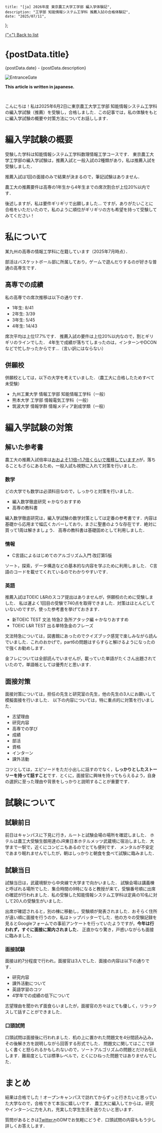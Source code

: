     title: "[ja] 2026年度 東京農工大学工学部 編入学体験記",
    description: "工学部 知能情報システム工学科 推薦入試の合格体験記",
    date: "2025/07/11",
};

<div className="mb-4 space-y-2 font-Zen_Kaku_Gothic_New text-slate-800">
    <a href="/Blog" className="text-lg text-blue-600 hover:underline ">{"<"} Back to list</a>
    <h1 className="text-3xl font-semibold text-left">
        {postData.title}
    </h1>
    <p className="text-left">
        {postData.date} - {postData.description}
    </p>
</div>


![EntranceGate](/images/tuatGate.png "Entrance Gate")

**This article is written in japanese.** 

<br />

こんにちは！私は2025年6月2日に東京農工大学工学部 知能情報システム工学科の編入学試験（<span className='text-rose-600'>推薦</span>）を受験し，合格しました．この記事では，私の体験をもとに編入学試験の概要や対策方法についてお話しします．

# 編入学試験の概要
受験した学科は知能情報システム工学科数理情報工学コースです．
東京農工大学工学部の編入学試験は，推薦入試と一般入試の2種類があり，私は推薦入試を受験しました．

推薦入試は1回の面接のみで結果が決まるので，筆記試験はありません．

農工大の推薦要件は<span className='text-rose-600'>高専の1年生から4年生までの席次割合が上位20%以内</span>です．

後述しますが，私は要件ギリギリで出願しました... ですが，ありがたいことに合格をいただいたので，私のように順位がギリギリの方も希望を持って受験してみてください！

# 私について
某九州の高専の情報工学科に在籍しています（2025年7月時点）．

部活はバスケットボール部に所属しており，ゲームで遊んだりするのが好きな普通の高専生です．

## 高専での成績
私の高専での席次推移は以下の通りです．

- 1年生: 8/41
- 2年生: 3/39
- 3年生: 5/45
- 4年生: 14/43

席次平均は<span className='text-rose-600'>上位17.7%</span>です．
推薦入試の要件は上位20%以内なので，割とギリギリのラインでした．
4年生で成績が落ちてしまったのは，インターンやDCONなどで忙しかったからです...（言い訳にはならない）

## 併願校
併願校としては，以下の大学を考えていました．（農工大に合格したためすべて未受験）
- 九州工業大学 情報工学部 知能情報工学科（一般）
- 熊本大学 工学部 情報電気工学科（一般）
- 筑波大学 情報学群 情報メディア創成学類（一般）

# 編入学試験の対策

## 解いた参考書
農工大の推薦入試倍率は<a href='https://www.tuat.ac.jp/admission/nyushi_gakubu/past/' className='text-blue-600 hover:underline'>おおよそ1.1倍~1.7倍くらいで推移しています↗</a>が，落ちることもざらにあるため，一般入試も視野に入れて対策を行いました．

### 数学
どの大学でも数学は必須科目なので，しっかりと対策を行いました．
- <span className='text-rose-600'>編入数学徹底研究</span> ←かなりおすすめ
- 高専の教科書

編入数学徹底研究は，編入学試験の数学対策としては定番の参考書です．内容は基礎から応用まで幅広くカバーしており，まさに聖書のような存在です．絶対に買って1周は解きましょう．
高専の教科書は基礎固めとして利用しました．

### 情報
- <span className='text-rose-600'>C言語によるはじめてのアルゴリズム入門 改訂第5版</span>

ソート，探索，データ構造などの基本的な内容を学ぶために利用しました．
C言語のコードを載せてくれているのでわかりやすいです．

### 英語
推薦入試はTOEIC L&Rのスコア提出はありませんが，併願校のために受験しました．
私は運よく1回目の受験で740点を取得できました．対策はほとんどしていないのですが，使った参考書を挙げておきます．

- <span className='text-rose-600'>新TOEIC TEST 文法 特急2 急所アタック編</span> ←かなりおすすめ
- TOEIC L&R TEST 出る単特急金のフレーズ

文法特急については，図書館にあったのでクイズブック感覚で楽しみながら読んでいました．これのおかげで，part6の問題はすらすらと解けるようになったので強くお勧めします．

金フレについては全部読んでいませんが，載っていた単語がたくさん出題されていたので，単語帳としては優秀だと思います．

## 面接対策
面接対策については，担任の先生と研究室の先生，他の先生の3人にお願いして模擬面接を行いました．
以下の内容については，特に重点的に対策を行いました．
- 志望理由
- 研究内容
- 高専での学び
- 成績
- 部活
- 資格
- インターン
- 課外活動

コツとしては，エピソードをただ小出しに話すのでなく，**しっかりとしたストーリーを持って話すこと**です．とくに，面接官に興味を持ってもらえるよう，自身の選択に至った理由や背景をしっかりと説明することが重要です．

# 試験について
## 試験前日
前日はキャンパスに下見に行き，ルートと試験会場の場所を確認しました．
ホテルは農工大受験生御用達のJR東日本ホテルメッツ武蔵境に宿泊しました．大学まで一駅で，近くにコンビニもあるのでとても便利です．
メンタルが不安定であまり眠れませんでしたが，朝はしっかりと朝食を食べて試験に臨みました．

## 試験当日
試験当日は，武蔵境駅から中央線で大学まで向かいました．
試験会場は講義棟と呼ばれる場所でした．集合時間の9時になると教授が来て，受験番号順に出席の確認が行われました．私の受験した知能情報システム工学科は定員の10名に対して<span className='text-rose-600'>20人</span>の受験生がいました．

出席が確認されると，別の棟に移動し，受験順が発表されました．おそらく住所が遠い順に面接を行うのか，私はトップバッターでした．他の方々の受験記録を見るとGoogleフォームでの事前アンケートを行っていたようですが，**今年は行われず，すぐに面接に案内されました．**
正直かなり驚き，戸惑いながらも面接に臨みました．

### 面接試験
面接は約7分程度で行われ，面接官は3人でした．面接の内容は以下の通りです．
- 研究内容
- 課外活動について
- 英語学習のコツ
- 4学年での成績の低下について

志望理由を聞かれず面食らいましたが，面接官の方々はとても優しく，リラックスして話すことができました．

### 口頭試問
口頭試問は面接後に行われました．机の上に置かれた問題文を4分間読み込み，その後解き方を説明しながら回答する形式でした．
問題文に関してはここで詳しく書くと怒られるかもしれないので，ソートアルゴリズムの問題とだけお伝えします．難易度としては標準レベルで，とくにひねった問題ではありませんでした．

# まとめ
結果は<span className='text-rose-600'>合格</span>でした！オープンキャンパスで訪れてからずっと行きたいと思っていた大学なので，合格できて本当に嬉しいです．
農工大に編入してからは，研究やインターンに力を入れ，充実した学生生活を送りたいと思います．

質問があるときは<a href='https://x.com/esulikesbread' className='text-blue-600 hover:underline'>Twitter↗</a>のDMでお気軽にどうぞ．口頭試問の内容ももう少し詳しくお答えします．